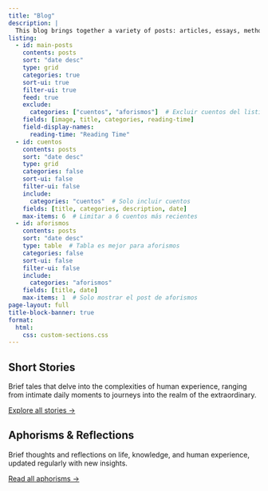 ```yaml
---
title: "Blog"
description: |
  This blog brings together a variety of posts: articles, essays, methodological notes, code snippets, and personal reflections. Topics include academic publishing, authorship, open access, and digital tools for research. You'll also find content on history, historical methodology, philosophy, documentary sources, and other related interests.
listing:
  - id: main-posts
    contents: posts
    sort: "date desc"
    type: grid
    categories: true
    sort-ui: true
    filter-ui: true
    feed: true
    exclude:
      categories: ["cuentos", "aforismos"]  # Excluir cuentos del listing principal
    fields: [image, title, categories, reading-time]
    field-display-names:
      reading-time: "Reading Time"
  - id: cuentos
    contents: posts
    sort: "date desc"
    type: grid
    categories: false
    sort-ui: false
    filter-ui: false
    include:
      categories: "cuentos"  # Solo incluir cuentos
    fields: [title, categories, description, date]
    max-items: 6  # Limitar a 6 cuentos más recientes
  - id: aforismos
    contents: posts
    sort: "date desc"
    type: table  # Tabla es mejor para aforismos
    categories: false
    sort-ui: false
    filter-ui: false
    include:
      categories: "aforismos"
    fields: [title, date]
    max-items: 1  # Solo mostrar el post de aforismos
page-layout: full
title-block-banner: true
format:
  html:
    css: custom-sections.css
---
```


<!-- Listing principal (sin cuentos) -->
::: {#main-posts}
:::

<!-- Separate section for short stories -->
## Short Stories

::: {.cuentos-intro}
Brief tales that delve into the complexities of human experience, ranging from intimate daily moments to journeys into the realm of the extraordinary.
:::

::: {#cuentos .cuentos-grid}
:::

::: {.cuentos-more}
[Explore all stories →](cuentos){.btn-cuentos}
:::

<!-- Section for aphorisms -->
## Aphorisms & Reflections

::: {.aforismos-intro}
Brief thoughts and reflections on life, knowledge, and human experience, updated regularly with new insights.
:::

::: {#aforismos .aforismos-section}
:::

::: {.aforismos-more}
[Read all aphorisms →](aforismos){.btn-aforismos}
:::